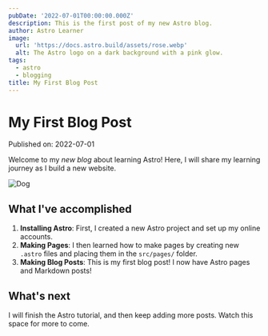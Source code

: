 ```yaml
---
pubDate: '2022-07-01T00:00:00.000Z'
description: This is the first post of my new Astro blog.
author: Astro Learner
image:
  url: 'https://docs.astro.build/assets/rose.webp'
  alt: The Astro logo on a dark background with a pink glow.
tags:
  - astro
  - blogging
title: My First Blog Post
---
```


# My First Blog Post

Published on: 2022-07-01

Welcome to my *new blog* about learning Astro! Here, I will share my learning journey as I build a new website.

![Dog](/images/dog.jpg)

## What I've accomplished

1. **Installing Astro**: First, I created a new Astro project and set up my online accounts.
2. **Making Pages**: I then learned how to make pages by creating new `.astro` files and placing them in the `src/pages/` folder.
3. **Making Blog Posts**: This is my first blog post! I now have Astro pages and Markdown posts!

## What's next

I will finish the Astro tutorial, and then keep adding more posts. Watch this space for more to come.
